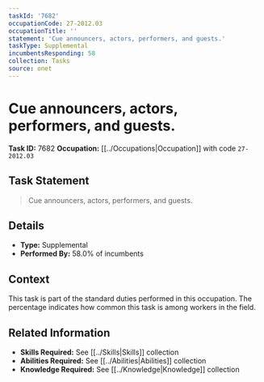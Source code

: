 ```yaml
---
taskId: '7682'
occupationCode: 27-2012.03
occupationTitle: ''
statement: 'Cue announcers, actors, performers, and guests.'
taskType: Supplemental
incumbentsResponding: 58
collection: Tasks
source: onet
---
```

# Cue announcers, actors, performers, and guests.

**Task ID:** 7682
**Occupation:** [[../Occupations|Occupation]] with code `27-2012.03`

## Task Statement

> Cue announcers, actors, performers, and guests.

## Details

- **Type:** Supplemental
- **Performed By:** 58.0% of incumbents

## Context

This task is part of the standard duties performed in this occupation. The percentage indicates how common this task is among workers in the field.

## Related Information

- **Skills Required:** See [[../Skills|Skills]] collection
- **Abilities Required:** See [[../Abilities|Abilities]] collection
- **Knowledge Required:** See [[../Knowledge|Knowledge]] collection

